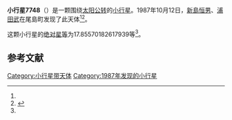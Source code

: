 {{Infobox planet
| bgcolour = #FFFFC0
| name = 7748
| symbol = 
| image = 
| caption = 
| discovery = yes
| discovery_ref = 
| discoverer = [[新島恒男|新島恒男]]、[[浦田武|浦田武]]
| discovery_site = [[尾島町|尾島町]] 
| discovered = 1987年10月12日
| designations = yes
| mp_name = 
| named_after = 
| alt_names = 1987 TA/ 1980 TP15
| mp_category = [[主带小行星|主带小行星]]
| orbit_ref = <ref name="a">[http://ssd.jpl.nasa.gov/sbdb.cgi?sstr=7748 7748] {{Wayback|url=http://ssd.jpl.nasa.gov/sbdb.cgi?sstr=7748 |date=20201124025344 }}，小行星數據庫瀏覽器（JPL Small-Body Database Browser）－[[美国国家航空航天局|美国国家航空航天局]]喷气推进实验室</ref>
| epoch = 2456400.5 (2013年4月18日更新)
| aphelion = {{convert|2.873998386357235|AU|km|3|abbr=on|lk=out}}
| perihelion = {{convert|1.75158256954708|AU|km|3|abbr=on}}
| semimajor = {{convert|2.312790477952158|AU|km|3|abbr=on}}
| eccentricity = 0.242654021
| period = 1284.703368 [[日|日]]<br />3.52[[儒略年|儒略年]]
| avg_speed = 
| inclination = 4.549596814845898
| asc_node = 340.6040806694523
| mean_anomaly = 
| arg_peri = 17.85570182617939
| satellites = 
| physical_characteristics = yes
| dimensions = 
| mass = 
| density = 
| surface_grav = 
| escape_velocity = 
| sidereal_day = 
| axial_tilt = 
| pole_ecliptic_lat = 
| pole_ecliptic_lon = 
| albedo = 
| temperatures= 
| temp_name1 = 
| mean_temp_1 = 
| max_temp_1 = 
| temp_name2 = 
| max_temp_2 = 
| spectral_type = 
| abs_magnitude = 17.85570182617939
}}

'''小行星7748'''（{{lang-en|7748}}）是一颗围绕[[太阳|太阳]][[公转|公转]]的[[小行星|小行星]]。1987年10月12日，[[新島恒男|新島恒男]]、[[浦田武|浦田武]]在尾島町发现了此天体<ref name="a" /><ref>{{cite news|title=小行星列表|url=http://cfa-www.harvard.edu/iau/lists/NumberedMPs.txt|accessdate=2013-07-08|newspaper=哈佛大学|archive-date=2008-05-17|archive-url=https://web.archive.org/web/20080517010638/http://cfa-www.harvard.edu/iau/lists/NumberedMPs.txt|dead-url=no}}</ref>。

这颗小行星的[[绝对星等|绝对星等]]为17.85570182617939等<ref name="a" />。

==参考文献==
{{reflist}}
{{Minor Planet Number|[[小行星7747|小行星7747]]|[[小行星7749|小行星7749]]}}

{{小天体}}

[[Category:小行星带天体|Category:小行星带天体]]
[[Category:1987年发现的小行星|Category:1987年发现的小行星]]

{{asteroid-stub}}